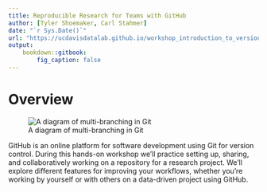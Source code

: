 ```yaml
---
title: Reproducible Research for Teams with GitHub
author: [Tyler Shoemaker, Carl Stahmer]
date: "`r Sys.Date()`"
url: "https://ucdavisdatalab.github.io/workshop_introduction_to_version_control/"
output:
    bookdown::gitbook:
        fig_caption: false
---
```


# Overview {-}

![A diagram of multi-branching in Git](./img/git_branching_and_its_options.png)

GitHub is an online platform for software development using Git for version
control. During this hands-on workshop we'll practice setting up, sharing, and
collaboratively working on a repository for a research project. We'll explore
different features for improving your workflows, whether you're working by
yourself or with others on a data-driven project using GitHub.
